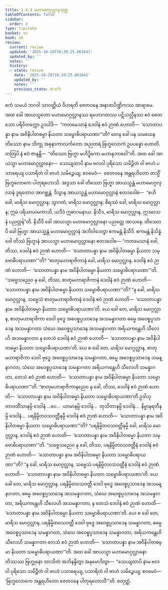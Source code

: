 ```yaml
---
title: 1.4.4 မဟာမောဂ္ဂလ္လာနသုတ္တ
tableOfContents: false
sidebar:
  order: 4
type: tipitaka
basket: su
book: a6
review:
  current: review
  updated: '2025-10-20T16:39:25.061641'
  updated_by: ''
  notes: ''
  history:
  - state: review
    date: '2025-10-20T16:39:25.061641'
    updated_by: ''
    notes: ''
    previous_state: draft
---
```



<DynamicBreadcrumb />


<ReviewStatus review={frontmatter.review} showDetails={true} />

<HypothesisAnnotation frontmatter={frontmatter} />

<Division number="34" book="a6" e="ch" v="16" p="291">

<Paragraph number="229" book="a6">
ဧကံ သမယံ ဘဂဝါ သာဝတ္ထိယံ ဝိဟရတိ ဇေတဝနေ အနာထပိဏ္ဍိကဿ အာရာမေ. အထ ခေါ အာယသ္မတော မဟာမောဂ္ဂလ္လာနဿ ရဟောဂတဿ ပဋိသလ္လီနဿ ဧဝံ စေတသော ပရိဝိတက္ကော ဥဒပါဒိ—  “ကတမေသာနံ ဒေဝါနံ ဧဝံ ဉာဏံ ဟောတိ—  ‘သောတာပန္နာ နာမ အဝိနိပါတဓမ္မာ နိယတာ သမ္ဗောဓိပရာယဏာ’”တိ? တေန ခေါ ပန သမယေန တိဿော နာမ ဘိက္ခု အဓုနာကာလင်္ကတော အညတရံ ဗြဟ္မလောကံ ဥပပန္နော ဟောတိ. တတြပိ နံ ဧဝံ ဇာနန္တိ—  “တိဿော ဗြဟ္မာ မဟိဒ္ဓိကော မဟာနုဘာဝေါ”တိ.
</Paragraph>

<Paragraph number="230" book="a6">
အထ ခေါ အာယသ္မာ မဟာမောဂ္ဂလ္လာနော—  သေယျထာပိ နာမ ဗလဝါ ပုရိသော သမိဉ္ဇိတံ ဝါ ဗာဟံ ပသာရေယျ ပသာရိတံ ဝါ ဗာဟံ သမိဉ္ဇေယျ; ဧဝမေဝံ—  ဇေတဝနေ အန္တရဟိတော တသ္မိံ ဗြဟ္မလောကေ ပါတုရဟောသိ. အဒ္ဒသာ ခေါ တိဿော ဗြဟ္မာ အာယသ္မန္တံ မဟာမောဂ္ဂလ္လာနံ ဒူရတောဝ အာဂစ္ဆန္တံ. ဒိသွာန အာယသ္မန္တံ မဟာမောဂ္ဂလ္လာနံ ဧတဒဝေါစ—  “ဧဟိ ခေါ, မာရိသ မောဂ္ဂလ္လာန; သွာဂတံ, မာရိသ မောဂ္ဂလ္လာန; စိရဿံ ခေါ, မာရိသ မောဂ္ဂလ္လာန; ဣမံ ပရိယာယမကာသိ, ယဒိဒံ ဣဓာဂမနာယ. နိသီဒ, မာရိသ မောဂ္ဂလ္လာန, ဣဒမာသနံ ပညတ္တန်”တိ. နိသီဒိ ခေါ အာယသ္မာ မဟာမောဂ္ဂလ္လာနော ပညတ္တေ အာသနေ. တိဿောပိ ခေါ ဗြဟ္မာ အာယသ္မန္တံ မဟာမောဂ္ဂလ္လာနံ အဘိဝါဒေတွာ ဧကမန္တံ နိသီဒိ. ဧကမန္တံ နိသိန္နံ ခေါ တိဿံ ဗြဟ္မာနံ အာယသ္မာ မဟာမောဂ္ဂလ္လာနော ဧတဒဝေါစ—
</Paragraph>

<Paragraph number="231" book="a6">
“ကတမေသာနံ ခေါ, တိဿ, ဒေဝါနံ ဧဝံ ဉာဏံ ဟောတိ—  ‘သောတာပန္နာ နာမ အဝိနိပါတဓမ္မာ နိယတာ သမ္ဗောဓိပရာယဏာ’”တိ? “စာတုမဟာရာဇိကာနံ ခေါ, မာရိသ မောဂ္ဂလ္လာန, ဒေဝါနံ ဧဝံ ဉာဏံ ဟောတိ—  ‘သောတာပန္နာ နာမ အဝိနိပါတဓမ္မာ နိယတာ သမ္ဗောဓိပရာယဏာ’”တိ.
</Paragraph>

<Paragraph number="232" book="a6">
“သဗ္ဗေသညေဝ နု ခေါ, တိဿ, စာတုမဟာရာဇိကာနံ ဒေဝါနံ ဧဝံ ဉာဏံ ဟောတိ—  ‘သောတာပန္နာ နာမ အဝိနိပါတဓမ္မာ နိယတာ သမ္ဗောဓိပရာယဏာ’”တိ? “န ခေါ, မာရိသ မောဂ္ဂလ္လာန, သဗ္ဗေသံ စာတုမဟာရာဇိကာနံ ဒေဝါနံ ဧဝံ ဉာဏံ ဟောတိ—  ‘သောတာပန္နာ နာမ အဝိနိပါတဓမ္မာ နိယတာ သမ္ဗောဓိပရာယဏာ’တိ. ယေ ခေါ တေ, မာရိသ မောဂ္ဂလ္လာန, စာတုမဟာရာဇိကာ ဒေဝါ ဗုဒ္ဓေ အဝေစ္စပ္ပသာဒေန အသမန္နာဂတာ ဓမ္မေ အဝေစ္စပ္ပသာဒေန အသမန္နာဂတာ သံဃေ အဝေစ္စပ္ပသာဒေန အသမန္နာဂတာ အရိယကန္တေဟိ သီလေဟိ အသမန္နာဂတာ န တေသံ ဒေဝါနံ ဧဝံ ဉာဏံ ဟောတိ—  ‘သောတာပန္နာ နာမ အဝိနိပါတဓမ္မာ နိယတာ သမ္ဗောဓိပရာယဏာ’တိ. ယေ စ ခေါ တေ, မာရိသ မောဂ္ဂလ္လာန, စာတုမဟာရာဇိကာ ဒေဝါ ဗုဒ္ဓေ အဝေစ္စပ္ပသာဒေန သမန္နာဂတာ, ဓမ္မေ အဝေစ္စပ္ပသာဒေန သမန္နာဂတာ, သံဃေ အဝေစ္စပ္ပသာဒေန သမန္နာဂတာ အရိယကန္တေဟိ သီလေဟိ သမန္နာဂတာ, တေသံ ဧဝံ ဉာဏံ ဟောတိ—  ‘သောတာပန္နာ နာမ အဝိနိပါတဓမ္မာ နိယတာ သမ္ဗောဓိပရာယဏာ’”တိ.
</Paragraph>

<Paragraph number="233" book="a6">
“စာတုမဟာရာဇိကာနညေဝ နု ခေါ, တိဿ, ဒေဝါနံ ဧဝံ ဉာဏံ ဟောတိ—  ‘သောတာပန္နာ နာမ အဝိနိပါတဓမ္မာ နိယတာ သမ္ဗောဓိပရာယဏာ’တိ ဥဒါဟု တာဝတိံသာနမ္ပိ ဒေဝါနံ …ပေ…  ယာမာနမ္ပိ ဒေဝါနံ…  တုသိတာနမ္ပိ ဒေဝါနံ…  နိမ္မာနရတီနမ္ပိ ဒေဝါနံ…  ပရနိမ္မိတဝသဝတ္တီနမ္ပိ ဒေဝါနံ ဧဝံ ဉာဏံ ဟောတိ—  ‘သောတာပန္နာ နာမ အဝိနိပါတဓမ္မာ နိယတာ သမ္ဗောဓိပရာယဏာ’”တိ? “ပရနိမ္မိတဝသဝတ္တီနမ္ပိ ခေါ, မာရိသ မောဂ္ဂလ္လာန, ဒေဝါနံ ဧဝံ ဉာဏံ ဟောတိ—  ‘သောတာပန္နာ နာမ အဝိနိပါတဓမ္မာ နိယတာ သမ္ဗောဓိပရာယဏာ’”တိ.
</Paragraph>

<Paragraph number="234" book="a6">
“သဗ္ဗေသညေဝ နု ခေါ, တိဿ, ပရနိမ္မိတဝသဝတ္တီနံ ဒေဝါနံ ဧဝံ ဉာဏံ ဟောတိ—  ‘သောတာပန္နာ နာမ အဝိနိပါတဓမ္မာ နိယတာ သမ္ဗောဓိပရာယဏာ’”တိ? “န ခေါ, မာရိသ မောဂ္ဂလ္လာန, သဗ္ဗေသံ ပရနိမ္မိတဝသဝတ္တီနံ ဒေဝါနံ ဧဝံ ဉာဏံ ဟောတိ—  ‘သောတာပန္နာ နာမ အဝိနိပါတဓမ္မာ နိယတာ သမ္ဗောဓိပရာယဏာ’တိ. ယေ ခေါ တေ, မာရိသ မောဂ္ဂလ္လာန, ပရနိမ္မိတဝသဝတ္တီ ဒေဝါ ဗုဒ္ဓေ အဝေစ္စပ္ပသာဒေန အသမန္နာဂတာ, ဓမ္မေ အဝေစ္စပ္ပသာဒေန အသမန္နာဂတာ, သံဃေ အဝေစ္စပ္ပသာဒေန အသမန္နာဂတာ, အရိယကန္တေဟိ သီလေဟိ အသမန္နာဂတာ, န တေသံ ဒေဝါနံ ဧဝံ ဉာဏံ ဟောတိ—  ‘သောတာပန္နာ နာမ အဝိနိပါတဓမ္မာ နိယတာ သမ္ဗောဓိပရာယဏာ’တိ. ယေ စ ခေါ တေ, မာရိသ မောဂ္ဂလ္လာန, ပရနိမ္မိတဝသဝတ္တီ ဒေဝါ ဗုဒ္ဓေ အဝေစ္စပ္ပသာဒေန သမန္နာဂတာ, ဓမ္မေ အဝေစ္စပ္ပသာဒေန သမန္နာဂတာ, သံဃေ အဝေစ္စပ္ပသာဒေန သမန္နာဂတာ, အရိယကန္တေဟိ သီလေဟိ သမန္နာဂတာ တေသံ ဧဝံ ဉာဏံ ဟောတိ—  ‘သောတာပန္နာ နာမ အဝိနိပါတဓမ္မာ နိယတာ သမ္ဗောဓိပရာယဏာ’”တိ.
</Paragraph>

<Paragraph number="235" book="a6">
အထ ခေါ အာယသ္မာ မဟာမောဂ္ဂလ္လာနော တိဿဿ ဗြဟ္မုနော ဘာသိတံ အဘိနန္ဒိတွာ အနုမောဒိတွာ—  “သေယျထာပိ နာမ ဗလဝါ ပုရိသော သမိဉ္ဇိတံ ဝါ ဗာဟံ ပသာရေယျ, ပသာရိတံ ဝါ ဗာဟံ သမိဉ္ဇေယျ; ဧဝမေဝံ—  ‘ဗြဟ္မလောကေ အန္တရဟိတော ဇေတဝနေ ပါတုရဟောသီ’”တိ.

</Paragraph>
</Division>

<Paragraph number="236" type="center" book="a6">
စတုတ္ထံ.
</Paragraph>